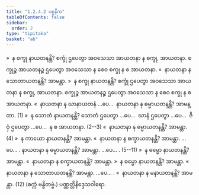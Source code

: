 ```yaml
---
title: "1.2.4.2 ပစ္စနီက"
tableOfContents: false
sidebar:
  order: 2
type: "tipitaka"
basket: "ab"
---
```



<DynamicBreadcrumb />

<Division number="17">

<Paragraph number="318">
»  န စက္ခု နာယတနန္တိ?
</Paragraph>

<Paragraph number="319">
စက္ခုံ ဌပေတွာ အဝသေသာ အာယတနာ န စက္ခု, အာယတနာ. စက္ခုဉ္စ အာယတနဉ္စ ဌပေတွာ အဝသေသာ န စေဝ စက္ခု န စ အာယတနာ.
</Paragraph>

<Paragraph number="320">
«  နာယတနာ န သောတာယတနန္တိ? အာမန္တာ.
</Paragraph>

<Paragraph number="321">
»  န စက္ခု နာယတနန္တိ?
</Paragraph>

<Paragraph number="322">
စက္ခုံ ဌပေတွာ အဝသေသာ အာယတနာ န စက္ခု, အာယတနာ. စက္ခုဉ္စ အာယတနဉ္စ ဌပေတွာ အဝသေသာ န စေဝ စက္ခု န စ အာယတနာ.
</Paragraph>

<Paragraph number="323">
«  နာယတနာ န ဃာနာယတနံ …ပေ…  နာယတနာ န ဓမ္မာယတနန္တိ? အာမန္တာ. (1)
</Paragraph>

<Paragraph number="324">
»  န သောတံ နာယတနန္တိ?
</Paragraph>

<Paragraph number="325">
သောတံ ဌပေတွာ …ပေ…  ဃာနံ ဌပေတွာ …ပေ…  ဇိဝှံ ဌပေတွာ …ပေ…  န စ အာယတနာ. (2--3)
</Paragraph>

<Paragraph number="326">
«  နာယတနာ န ဓမ္မာယတနန္တိ? အာမန္တာ. (4)
</Paragraph>

<Paragraph number="327">
»  န ကာယော နာယတနန္တိ? အာမန္တာ.
</Paragraph>

<Paragraph number="328">
«  နာယတနာ န စက္ခာယတနန္တိ? အာမန္တာ. …ပေ… . နာယတနာ န ဓမ္မာယတနန္တိ? အာမန္တာ. …ပေ… . (5--11)
</Paragraph>

<Paragraph number="329">
»  န ဓမ္မော နာယတနန္တိ? အာမန္တာ.
</Paragraph>

<Paragraph number="330">
«  နာယတနာ န စက္ခာယတနန္တိ? အာမန္တာ.
</Paragraph>

<Paragraph number="331">
»  န ဓမ္မော နာယတနန္တိ? အာမန္တာ.
</Paragraph>

<Paragraph number="332">
«  နာယတနာ န သောတာယတနန္တိ? အာမန္တာ. …ပေ… .
</Paragraph>

<Paragraph number="333">
«  နာယတနာ န မနာယတနန္တိ? အာမန္တာ. (12)

</Paragraph>
</Division>

<Paragraph number="334" type="center">
(စက္ကံ ဗန္ဓိတဗ္ဗံ.)



</Paragraph>

<Paragraph number="335" type="center">
ပဏ္ဏတ္တိနိဒ္ဒေသဝါရော.
</Paragraph>